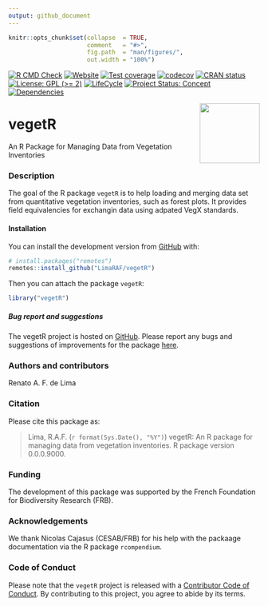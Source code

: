 ```yaml
---
output: github_document
---
```


<!-- README.md is generated from README.Rmd. Please edit that file -->


```r
knitr::opts_chunk$set(collapse  = TRUE,
                      comment   = "#>",
                      fig.path  = "man/figures/",
                      out.width = "100%")
```


<!-- badges: start -->
[![R CMD Check](https://github.com/LimaRAF/vegetR/actions/workflows/R-CMD-check.yaml/badge.svg)](https://github.com/LimaRAF/vegetR/actions/workflows/R-CMD-check.yaml)
[![Website](https://github.com/LimaRAF/vegetR/actions/workflows/pkgdown.yaml/badge.svg)](https://github.com/LimaRAF/vegetR/actions/workflows/pkgdown.yaml)
[![Test coverage](https://github.com/LimaRAF/vegetR/actions/workflows/test-coverage.yaml/badge.svg)](https://github.com/LimaRAF/vegetR/actions/workflows/test-coverage.yaml)
[![codecov](https://codecov.io/gh/LimaRAF/vegetR/branch/main/graph/badge.svg)](https://codecov.io/gh/LimaRAF/vegetR)
[![CRAN status](https://www.r-pkg.org/badges/version/vegetR)](https://CRAN.R-project.org/package=vegetR)
[![License: GPL (>= 2)](https://img.shields.io/badge/License-GPL%20%28%3E%3D%202%29-blue.svg)](https://choosealicense.com/licenses/gpl-2.0/)
[![LifeCycle](https://img.shields.io/badge/lifecycle-experimental-orange)](https://lifecycle.r-lib.org/articles/stages.html#experimental)
[![Project Status: Concept](https://www.repostatus.org/badges/latest/concept.svg)](https://www.repostatus.org/#concept)
[![Dependencies](https://img.shields.io/badge/dependencies-0/0-brightgreen?style=flat)](#)
<!-- badges: end -->

<img src="man/figures/package-sticker.png" align="right" style="float:right; height:120px;"/>

vegetR 
=========================================================
An R Package for Managing Data from Vegetation Inventories

### Description

The goal of the R package `vegetR` is to help loading and merging data set from
quantitative vegetation inventories, such as forest plots. It provides field 
equivalencies for exchangin data using adpated VegX standards.

#### Installation

You can install the development version from [GitHub](https://github.com/) with:

```r
# install.packages("remotes")
remotes::install_github("LimaRAF/vegetR")
```

Then you can attach the package `vegetR`:

```r
library("vegetR")
```

##### Bug report and suggestions

The vegetR project is hosted on [GitHub](https://github.com/LimaRAF/vegetR/).
Please report any bugs and suggestions of improvements for the package
[here](https://github.com/LimaRAF/vegetR/issues).


### Authors and contributors

Renato A. F. de Lima

### Citation

Please cite this package as: 

> Lima, R.A.F. (`r format(Sys.Date(), "%Y")`) vegetR: An R 
package for managing data from vegetation inventories. 
R package version 0.0.0.9000.

### Funding

The development of this package was supported by the French Foundation for 
Biodiversity Research (FRB).

### Acknowledgements

We thank Nicolas Cajasus (CESAB/FRB) for his help with the packaage documentation
via the R package `rcompendium`.

### Code of Conduct

Please note that the `vegetR` project is released with a 
[Contributor Code of Conduct](https://contributor-covenant.org/version/2/0/CODE_OF_CONDUCT.html). 
By contributing to this project, you agree to abide by its terms.
